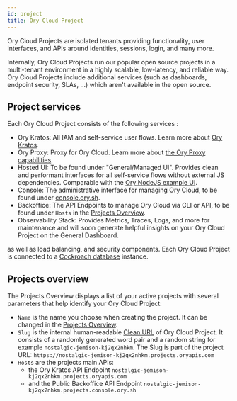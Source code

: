 ```yaml
---
id: project
title: Ory Cloud Project
---
```


Ory Cloud Projects are isolated tenants providing functionality, user interfaces, and APIs around identities, sessions, login, and
many more.

Internally, Ory Cloud Projects run our popular open source projects in a multi-tenant environment in a highly scalable,
low-latency, and reliable way. Ory Cloud Projects include additional services (such as dashboards, endpoint security, SLAs, ...)
which aren't available in the open source.

## Project services

Each Ory Cloud Project consists of the following services :

- Ory Kratos: All IAM and self-service user flows. Learn more about [Ory Kratos](https://www.ory.sh/kratos/docs/).
- Ory Proxy: Proxy for Ory Cloud. Learn more about [the Ory Proxy capabilities](https://www.ory.sh/docs/guides/proxy).
- Hosted UI: To be found under "General/Managed UI". Provides clean and performant interfaces for all self-service flows without
  external JS dependencies. Comparable with the [Ory NodeJS example UI](https://github.com/ory/kratos-selfservice-ui-node).
- Console: The administrative interface for managing Ory Cloud, to be found under [console.ory.sh](https://console.ory.sh/).
- Backoffice: The API Endpoints to manage Ory Cloud via CLI or API, to be found under `Hosts` in the
  [Projects Overview](#projects-overview).
- Observability Stack: Provides Metrics, Traces, Logs, and more for maintenance and will soon generate helpful insights on your
  Ory Cloud Project on the General Dashboard.

as well as load balancing, and security components. Each Ory Cloud Project is connected to a
[Cockroach database](https://www.cockroachlabs.com/docs/stable/frequently-asked-questions.html#what-is-cockroachdb) instance.

## Projects overview

The Projects Overview displays a list of your active projects with several parameters that help identify your Ory Cloud Project:

- `Name` is the name you choose when creating the project. It can be changed in the
  [Projects Overview](https://console.ory.sh/projects/list).
- `Slug` is the internal human-readable [Clean URL](https://en.wikipedia.org/wiki/Clean_URL#Slug) of Ory Cloud Project. It
  consists of a randomly generated word pair and a random string for example `nostalgic-jemison-kj2qx2nhkm`. The Slug is part of
  the project URL: `https://nostalgic-jemison-kj2qx2nhkm.projects.oryapis.com`
- `Hosts` are the projects main APIs:
  - the Ory Kratos API Endpoint `nostalgic-jemison-kj2qx2nhkm.projects.oryapis.com`
  - and the Public Backoffice API Endpoint `nostalgic-jemison-kj2qx2nhkm.projects.console.ory.sh`
